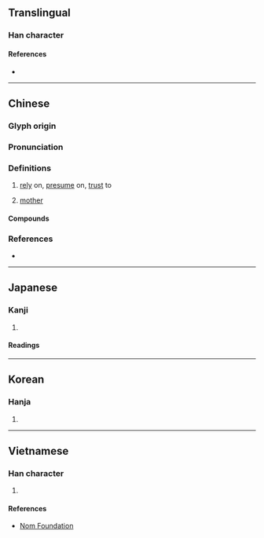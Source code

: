 {{character info/new}}
==Translingual==

===Han character===
{{Han char|rn=61|rad=心|as=06|sn=9|four=94041|canj=PGDI|ids=⿰忄寺}}

====References====
* {{Han ref|kx=0383.190|dkj=10521|dj=0713.100|hdz=42293.150|uh=6043|ud=24643|bh=ABEE|bd=44014}}

----

==Chinese==
{{zh-forms}}

===Glyph origin===
{{Han etym}}

===Pronunciation===
{{zh-pron
|m=shì
|c=ci5,si5
|mn=ml:sī
|mc=y
|oc=y
|cat=v,n
}}

===Definitions===
{{zh-hanzi}}

# [[rely]] on, [[presume]] on, [[trust]] to
# {{lb|zh|classical}} [[mother]]

====Compounds====
{{zh-der|fold=y|仗恃|倚恃|可恃|失恃|居功自恃|怙恃|恃勢凌人|恃寵而驕|恃強凌弱|恃強欺弱|恃愛|恃才傲物|恃才矜己|恃才自專|憑恃|有恃無恐|無恃|矜功恃寵|自恃|虛憍恃氣}}

===References===
* {{R:yue:Hanzi}}

----

==Japanese==

===Kanji===
{{ja-kanji|grade=|rs=心06}}

# {{defn|lang=ja|sort=心06}}

====Readings====
{{ja-readings
|on=じ, し
|kun=たの-む
}}

----

==Korean==

===Hanja===
{{ko-hanja|hangeul=시}}

# {{defn|lang=ko|sort=心06}}

----

==Vietnamese==

===Han character===
{{vi-readings|rs=心06|hanviet=thị}}

# {{defn|lang=vi|sort=心06}}

====References====
* [http://nomfoundation.org/common/nom_details.php?codepoint=6043 Nom Foundation]